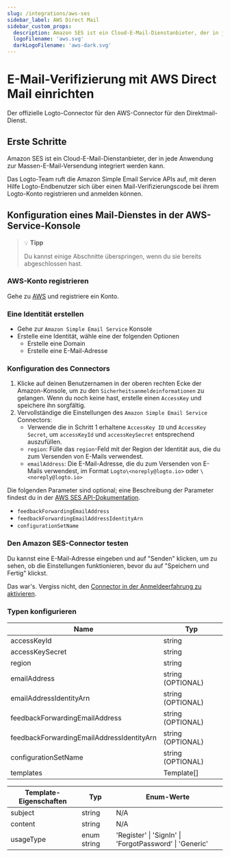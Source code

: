 ```yaml
---
slug: /integrations/aws-ses
sidebar_label: AWS Direct Mail
sidebar_custom_props:
  description: Amazon SES ist ein Cloud-E-Mail-Dienstanbieter, der in jede Anwendung zur Massen-E-Mail-Versendung integriert werden kann.
  logoFilename: 'aws.svg'
  darkLogoFilename: 'aws-dark.svg'
---
```



# E-Mail-Verifizierung mit AWS Direct Mail einrichten

Der offizielle Logto-Connector für den AWS-Connector für den Direktmail-Dienst.

<GuideTip />

## Erste Schritte

Amazon SES ist ein Cloud-E-Mail-Dienstanbieter, der in jede Anwendung zur Massen-E-Mail-Versendung integriert werden kann.

Das Logto-Team ruft die Amazon Simple Email Service APIs auf, mit deren Hilfe Logto-Endbenutzer sich über einen Mail-Verifizierungscode bei ihrem Logto-Konto registrieren und anmelden können.

## Konfiguration eines Mail-Dienstes in der AWS-Service-Konsole

> 💡 **Tipp**
>
> Du kannst einige Abschnitte überspringen, wenn du sie bereits abgeschlossen hast.

### AWS-Konto registrieren

Gehe zu [AWS](https://aws.amazon.com/) und registriere ein Konto.

### Eine Identität erstellen

- Gehe zur `Amazon Simple Email Service` Konsole
- Erstelle eine Identität, wähle eine der folgenden Optionen
  - Erstelle eine Domain
  - Erstelle eine E-Mail-Adresse

### Konfiguration des Connectors

1. Klicke auf deinen Benutzernamen in der oberen rechten Ecke der Amazon-Konsole, um zu den `Sicherheitsanmeldeinformationen` zu gelangen. Wenn du noch keine hast, erstelle einen `AccessKey` und speichere ihn sorgfältig.
2. Vervollständige die Einstellungen des `Amazon Simple Email Service` Connectors:
   - Verwende die in Schritt 1 erhaltene `AccessKey ID` und `AccessKey Secret`, um `accessKeyId` und `accessKeySecret` entsprechend auszufüllen.
   - `region`: Fülle das `region`-Feld mit der Region der Identität aus, die du zum Versenden von E-Mails verwendest.
   - `emailAddress`: Die E-Mail-Adresse, die du zum Versenden von E-Mails verwendest, im Format `Logto\<noreply@logto.io>` oder `\<noreply@logto.io>`

Die folgenden Parameter sind optional; eine Beschreibung der Parameter findest du in der [AWS SES API-Dokumentation](https://docs.aws.amazon.com/ses/latest/APIReference-V2/API_SendEmail.html).

- `feedbackForwardingEmailAddress`
- `feedbackForwardingEmailAddressIdentityArn`
- `configurationSetName`

### Den Amazon SES-Connector testen

Du kannst eine E-Mail-Adresse eingeben und auf "Senden" klicken, um zu sehen, ob die Einstellungen funktionieren, bevor du auf "Speichern und Fertig" klickst.

Das war's. Vergiss nicht, den [Connector in der Anmeldeerfahrung zu aktivieren](/connectors/email-connectors/#enable-email-sign-up-or-sign-in).

### Typen konfigurieren

| Name                                      | Typ               |
| ----------------------------------------- | ----------------- |
| accessKeyId                               | string            |
| accessKeySecret                           | string            |
| region                                    | string            |
| emailAddress                              | string (OPTIONAL) |
| emailAddressIdentityArn                   | string (OPTIONAL) |
| feedbackForwardingEmailAddress            | string (OPTIONAL) |
| feedbackForwardingEmailAddressIdentityArn | string (OPTIONAL) |
| configurationSetName                      | string (OPTIONAL) |
| templates                                 | Template[]        |

| Template-Eigenschaften | Typ         | Enum-Werte                                              |
| ---------------------- | ----------- | ------------------------------------------------------- |
| subject                | string      | N/A                                                     |
| content                | string      | N/A                                                     |
| usageType              | enum string | 'Register' \| 'SignIn' \| 'ForgotPassword' \| 'Generic' |
